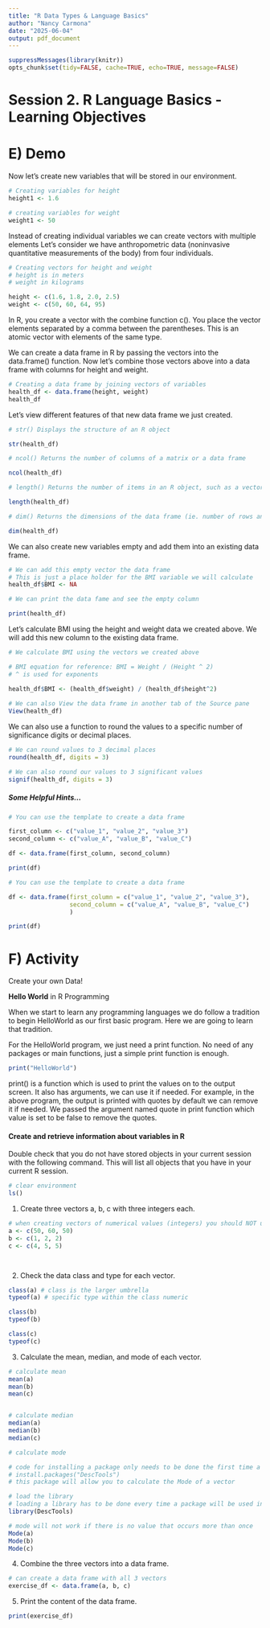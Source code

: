 ```yaml
---
title: "R Data Types & Language Basics"
author: "Nancy Carmona"
date: "2025-06-04"
output: pdf_document
---
```


```r
suppressMessages(library(knitr))
opts_chunk$set(tidy=FALSE, cache=TRUE, echo=TRUE, message=FALSE)
```

# Session 2. R Language Basics - Learning Objectives


# E) Demo


Now let's create new variables that will be stored in our environment.

```r
# Creating variables for height 
height1 <- 1.6

# creating variables for weight 
weight1 <- 50
```

Instead of creating individual variables we can create vectors with multiple elements Let's consider we have anthropometric data (noninvasive quantitative measurements of the body) from four individuals. 



```r
# Creating vectors for height and weight 
# height is in meters
# weight in kilograms 

height <- c(1.6, 1.8, 2.0, 2.5)
weight <- c(50, 60, 64, 95)


```

In R, you create a vector with the combine function c(). You place the vector elements separated by a comma between the parentheses. This is an atomic vector with elements of the same type. 

We can create a data frame in R by passing the vectors into the data.frame() function. Now let's combine those vectors above into a data frame with columns for height and weight. 

```r
# Creating a data frame by joining vectors of variables  
health_df <- data.frame(height, weight)
health_df

```

Let's view different features of that new data frame we just created. 

```r
# str() Displays the structure of an R object

str(health_df)

# ncol() Returns the number of columns of a matrix or a data frame

ncol(health_df)

# length() Returns the number of items in an R object, such as a vector, a list, and a matrix.

length(health_df)

# dim() Returns the dimensions of the data frame (ie. number of rows and number of columns)

dim(health_df)

```


We can also create new variables empty and add them into an existing data frame. 

```r
# We can add this empty vector the data frame
# This is just a place holder for the BMI variable we will calculate
health_df$BMI <- NA

# We can print the data fame and see the empty column

print(health_df)
```

Let's calculate BMI using the height and weight data we created above. We will add this new column to the existing data frame.   

```r
# We calculate BMI using the vectors we created above 

# BMI equation for reference: BMI = Weight / (Height ^ 2)
# ^ is used for exponents 

health_df$BMI <- (health_df$weight) / (health_df$height^2)
 
# We can also View the data frame in another tab of the Source pane 
View(health_df)

```


We can also use a function to round the values to a specific number of significance digits or decimal places. 

```r
# We can round values to 3 decimal places
round(health_df, digits = 3)

# We can also round our values to 3 significant values
signif(health_df, digits = 3)
```


##### Some Helpful Hints... 

```r
# You can use the template to create a data frame

first_column <- c("value_1", "value_2", "value_3")
second_column <- c("value_A", "value_B", "value_C")

df <- data.frame(first_column, second_column)

print(df)
```

```r
# You can use the template to create a data frame

df <- data.frame(first_column = c("value_1", "value_2", "value_3"),
                 second_column = c("value_A", "value_B", "value_C")
                 )

print(df)
```




# F) Activity

Create your own Data! 

**Hello World** in R Programming

When we start to learn any programming languages we do follow a tradition to begin HelloWorld as our first basic program. Here we are going to learn that tradition.

For the HelloWorld program, we just need a print function. No need of any packages or main functions, just a simple print function is enough.


```r
print("HelloWorld")
```

print() is a function which is used to print the values on to the output screen. It also has arguments, we can use it if needed. For example, in the above program, the output is printed with quotes by default we can remove it if needed. We passed the argument named quote in print function which value is set to be false to remove the quotes.


#### Create and retrieve information about variables in R 

Double check that you do not have stored objects in your current session with the following command. This will list all objects that you have in your current R session.

```r

# clear environment 
ls()
```


1) Create three vectors a, b, c with three integers each. 

```r

# when creating vectors of numerical values (integers) you should NOT use the quotation marks around each element 
a <- c(50, 60, 50)
b <- c(1, 2, 2)
c <- c(4, 5, 5)




```


2) Check the data class and type for each vector. 

```r

class(a) # class is the larger umbrella 
typeof(a) # specific type within the class numeric 

class(b)
typeof(b)

class(c)
typeof(c)

```


3) Calculate the mean, median, and mode of each vector. 


```r

# calculate mean 
mean(a)
mean(b)
mean(c)


# calculate median
median(a)
median(b)
median(c)

# calculate mode 

# code for installing a package only needs to be done the first time a package is installed 
# install.packages("DescTools")
# this package will allow you to calculate the Mode of a vector 

# load the library 
# loading a library has to be done every time a package will be used in the code 
library(DescTools)

# mode will not work if there is no value that occurs more than once 
Mode(a)
Mode(b)
Mode(c)


```



4) Combine the three vectors into a data frame. 


```r

# can create a data frame with all 3 vectors 
exercise_df <- data.frame(a, b, c)

```


5) Print the content of the data frame. 


```r

print(exercise_df)

```



